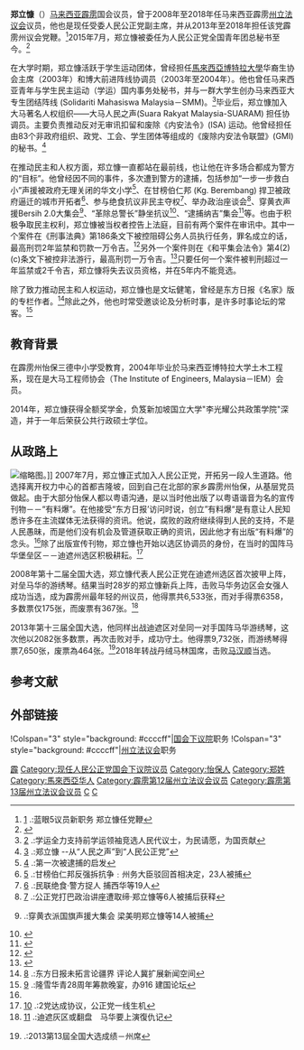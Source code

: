{{autobiography|time=2017-04-21T10:46:28+00:00}}
{{newsrelease|time=2017-04-21T10:46:28+00:00}}
{{noteTA
|G1=melayu
}}
{{Infobox Officeholder
|honorific-prefix = [[马来西亚封衔|尊敬的]]
|name             = 郑立慷
|original_name    = 
|honorific-suffix = [[国会议员|国会议员]]
|image            = Chang Lih Kang (cropped).JPG
|image_wide       = 
|caption          = 

|constituency_MP  = {{pc|丹绒马林}}
|parliament       = 马来西亚国会下议院
|term_start       = {{pmd|14a}}
|term_end         = 
|predecessor      = [[黄家泉|黄家泉]]（[[国阵|国阵]][[马来西亚华人公会|马华]]）
|successor        = 
|majority         = 5,358（2018）

|constituency_AM2 = {{zyx|迪遮}}
|assembly2        = 霹雳州立法议会
|term_start2      = {{pmd|12a}}
|term_end2        = {{pmd|13b}}
|predecessor2     = 何炜昌（[[国阵|国阵]][[马华公会|马华公会]]）
|successor2       = [[黄诗情|黄诗情]]（[[希盟|希盟]][[公正党|公正党]]）
|majority2        = 175（2008）<br>2,082（2013）

|sex              = 男性
|othername        = Chang Lih Kang<small>（身份证名字）</small>
|birth_date       = {{bda|1980|10|23}}
|birth_place      = {{MAS}}{{Perak}}[[怡保|怡保]]
|death_date       = 
|death_place      = 
|nationality      = {{MYS}}
|party            = {{希盟}}<br>{{公正党}}
|otherparty       = 
|spouse           = 庄丽珍
|children         = 皓轩、皓芯
|religion         = 
|occupation       = 政治人物
|profession       = 
|alma_mater       = 怡保三德中小学<br>[[马来西亚博特拉大学|马来西亚博特拉大学]]<small>（土木工程学士）</small><br>{{flagicon|SIN}} [[新加坡国立大学|新加坡国立大学]]<small>（公共行政学硕士）</small>
}}

'''郑立慷'''（{{lang-ms|Chang Lih Kang}}）[[马来西亚|马来西亚]][[霹雳州|霹雳]]{{pc|丹绒马林}}国会议员，曾于2008年至2018年任马来西亚霹雳[[霹雳州立法议会|州立法议会]]{{zyx|迪遮}}议员，他也是现任受委人民公正党副主席，并从2013年至2018年担任该党霹雳州议会党鞭。<ref>[http://www.orientaldaily.com.my/index.php?option=com_k2&view=item&id=66256:5&Itemid=242] {{Wayback|url=http://www.orientaldaily.com.my/index.php?option=com_k2&view=item&id=66256:5&Itemid=242 |date=20141006164813 }}.:蓝眼5议员新职务  郑立慷任党鞭</ref>2015年7月，郑立慷被委任为人民公正党全国青年团总秘书至今。<ref>{{Cite news|url=http://www.orientaldaily.com.my/nation/gn32001717#|title=鄭立慷：華社要適應3個新格局|last=马来西亚东方日报|first=东方网 -|newspaper=东方网 - 马来西亚东方日报|accessdate=2016-11-11|archive-date=2016-11-12|archive-url=https://web.archive.org/web/20161112020135/http://www.orientaldaily.com.my/nation/gn32001717|dead-url=no}}</ref>

在大学时期，郑立慷活跃于学生运动团体，曾经担任[[馬來西亞博特拉大學|馬來西亞博特拉大學]]华裔生协会主席（2003年）和博大前进阵线协调员（2003年至2004年）。他也曾任马来西亚青年与学生民主运动（学运）国内事务处秘书，并与一群大学生创办马来西亚大专生团结阵线 (Solidariti Mahasiswa Malaysia－SMM)。<ref>[http://demamalaysia.wordpress.com/2008/03/06/学运全力支持前学运领袖竞选人民代议士，为民请/] {{Wayback|url=http://demamalaysia.wordpress.com/2008/03/06/%E5%AD%A6%E8%BF%90%E5%85%A8%E5%8A%9B%E6%94%AF%E6%8C%81%E5%89%8D%E5%AD%A6%E8%BF%90%E9%A2%86%E8%A2%96%E7%AB%9E%E9%80%89%E4%BA%BA%E6%B0%91%E4%BB%A3%E8%AE%AE%E5%A3%AB%EF%BC%8C%E4%B8%BA%E6%B0%91%E8%AF%B7/ |date=20160827121803 }}.:学运全力支持前学运领袖竞选人民代议士，为民请愿，为国贡献</ref>毕业后，郑立慷加入大马著名人权组织——大马人民之声(Suara Rakyat Malaysia-SUARAM) 担任协调员。主要负责推动反对无审讯扣留和废除《内安法令》(ISA) 运动。他曾经担任由83个非政府组织、政党、工会、学生团体等组成的《废除内安法令联盟》(GMI) 的秘书。<ref name="#1">[http://cliffpolitics.blogspot.sg/2007/12/blog-post_3488.html] {{Wayback|url=http://cliffpolitics.blogspot.sg/2007/12/blog-post_3488.html |date=20141006073913 }}.:郑立慷 --从“人民之声”到“人民公正党”</ref>

在推动民主和人权方面，郑立慷一直都站在最前线，也让他在许多场合都成为警方的“目标”。他曾经因不同的事件，多次遭到警方的逮捕，包括参加“一步一步救白小”声援被政府无理关闭的华文小学<ref>[http://lihkang1.blogspot.sg/2005/12/blog-post_28.html#links] {{Wayback|url=http://lihkang1.blogspot.sg/2005/12/blog-post_28.html#links |date=20141022160619 }}.:第一次被逮捕的启发</ref>、在甘榜伯仁邦 (Kg. Berembang) 捍卫被政府逼迁的城市开拓者<ref>[http://www.boxun.com/news/gb/intl/2006/11/200611230856.shtml] {{Wayback|url=http://www.boxun.com/news/gb/intl/2006/11/200611230856.shtml |date=20141025052010 }}.:甘榜伯仁邦反强拆抗争﹕州务大臣驳回首相决定，23人被捕</ref>、参与绝食抗议非民主夺权<ref>[http://news.sina.com/int/kwongwah/105-103-102-101/2009-05-26/02493896770.html] {{Wayback|url=http://news.sina.com/int/kwongwah/105-103-102-101/2009-05-26/02493896770.html |date=20141018174237 }}.:民联绝食‧警方捉人 捕西华等19人</ref>、举办政治座谈会<ref>[http://news.sinchew.com.my/node/216584] {{Wayback|url=http://news.sinchew.com.my/node/216584 |date=20141022213925 }}.:公正党打巴政治讲座遭取缔‧郑立慷等6人被捕后获释</ref>、穿黄衣声援Bersih 2.0大集会<ref>{{cite web |url=http://www.nanyang.com/node/356863 |title=存档副本 |accessdate=2014-10-18 |deadurl=yes |archiveurl=https://web.archive.org/web/20141022131203/http://www.nanyang.com/node/356863 |archivedate=2014-10-22 }}.:穿黄衣派国旗声援大集会 梁美明郑立慷等14人被捕</ref>、“革除总警长”静坐抗议<ref>{{Cite news|url=http://www.sinchew.com.my/node/1437624|title=“革除总警长”静坐营引冲突．捕6人|date=2015-03-27|newspaper=星洲网 Sin Chew Daily|accessdate=2016-11-11|archive-date=2016-11-12|archive-url=https://web.archive.org/web/20161112025026/http://www.sinchew.com.my/node/1437624|dead-url=no}}</ref>、“逮捕纳吉”集会<ref>{{Cite web|url=http://www.guangming.com.my/node/262002|title=2015年08月02日 - 逮捕納吉集會‧ 近百警員鎮壓集會‧ 29人高喊口號被捕 - 要聞 - 光明日報|accessdate=2016-11-11|work=www.guangming.com.my|archive-date=2016-11-12|archive-url=https://web.archive.org/web/20161112081254/http://www.guangming.com.my/node/262002|dead-url=no}}</ref>等。也由于积极争取民主权利，郑立慷被当权者控告上法庭，目前有两个案件在审讯中。其中一个案件在《刑事法典》第186条文下被控阻碍公务人员执行任务，罪名成立的话，最高刑罚2年监禁和罚款一万令吉。<ref>{{Cite web|url=http://www.guangming.com.my/node/247210|title=2015年03月31日 - 被控阻礙公務員執法‧鄭立慷陳家興否認有罪 - 要聞 - 中馬 - 地方 - 光明日報|accessdate=2016-11-11|work=www.guangming.com.my|archive-date=2016-11-12|archive-url=https://web.archive.org/web/20161112015049/http://www.guangming.com.my/node/247210|dead-url=no}}</ref>另外一个案件则在《和平集会法令》第4(2)(c)条文下被控非法游行，最高刑罚一万令吉。<ref>{{Cite web|url=http://www.guangming.com.my/node/278489?tid=14|title=2015年12月22日 - 參與“我們抗爭”集會被控‧5人要求移交高庭審理 - 要聞 - 中馬 - 地方 - 光明日報|accessdate=2016-11-11|work=www.guangming.com.my|deadurl=yes|archiveurl=https://web.archive.org/web/20161112014916/http://www.guangming.com.my/node/278489?tid=14|archivedate=2016年11月12日}}</ref>只要任何一个案件被判刑超过一年监禁或2千令吉，郑立慷将失去议员资格，并在5年内不能竞选。

除了致力推动民主和人权运动，郑立慷也是文坛健笔，曾经是东方日报《名家》版的专栏作者。<ref>[http://i-exchange.blogspot.sg/2007/05/blog-post_04.html] {{Wayback|url=http://i-exchange.blogspot.sg/2007/05/blog-post_04.html |date=20141022130030 }}.:东方日报未拓言论疆界 评论人冀扩展新闻空间</ref>除此之外，他也时常受邀谈论及分析时事，是许多时事论坛的常客。<ref>[http://klscah.org.my/2013/09/6995.html] {{Wayback|url=http://klscah.org.my/2013/09/6995.html |date=20141018182133 }}.:隆雪华青28周年筹款晚宴，办916 建国论坛</ref>

==教育背景==
在霹雳州怡保三德中小学受教育，2004年毕业於马来西亚博特拉大学土木工程系，现在是大马工程师协会（The Institute of Engineers, Malaysia－IEM）会员。

2014年，郑立慷获得全额奖学金，负笈新加坡国立大学"李光耀公共政策学院"深造，并于一年后荣获公共行政硕士学位。

==从政路上==
[[File:Parlimen_Gopeng.JPG|缩略图]]。]]
2007年7月，郑立慷正式加入人民公正党，开拓另一段人生道路。他选择离开权力中心的首都吉隆坡，回到自己在北部的家乡霹雳州怡保，从基层党员做起。由于大部分怡保人都以粤语沟通，是以当时他出版了以粤语谐音为名的宣传刊物－－“有料爆”。在他接受“东方日报’访问时说，创立”有料爆“是有意让人民知悉许多在主流媒体无法获得的资讯。他说，腐败的政府继续得到人民的支持，不是人民愚昧，而是他们没有机会及管道获取正确的资讯，因此他才有出版“有料爆”的念头。<ref name="#1"/>除了出版宣传刊物，郑立慷也开始以选区协调员的身份，在当时的国阵马华堡垒区－－迪遮州选区积极耕耘。<ref>[http://kintavalleynews.blogspot.sg/2008/02/2.html] {{Wayback|url=http://kintavalleynews.blogspot.sg/2008/02/2.html |date=20141022170151 }}.:2党达成协议，公正党一线生机</ref>

2008年第十二届全国大选，郑立慷代表人民公正党在迪遮州选区首次披甲上阵，对垒马华的游绣琴。结果当时28岁的郑立慷新兵上阵，击败马华务边区会女强人成功当选，成为霹雳州最年轻的州议员，他得票共6,533张，而对手得票6358，多数票仅175张，而废票有367张。<ref>[http://www.orientaldaily.com.my/index.php?option=com_k2&view=item&id=53010:&Itemid=242] {{Wayback|url=http://www.orientaldaily.com.my/index.php?option=com_k2&view=item&id=53010:&Itemid=242 |date=20141024040152 }}.:迪遮灰区或翻盘　马华要上演復仇记</ref>

2013年第十三届全国大选，他同样出战迪遮区对垒同一对手国阵马华游绣琴，这次他以2082张多数票，再次击败对手，成功守土。他得票9,732张，而游绣琴得票7,650张，废票為464张。<ref>{{cite web |url=http://www.chinapress.com.my/node/414570 |title=存档副本 |accessdate=2014-10-18 |deadurl=yes |archiveurl=https://web.archive.org/web/20141022213120/http://www.chinapress.com.my/node/414570 |archivedate=2014-10-22 }}.:2013第13屆全国大选成绩－州席</ref>2018年转战丹绒马林国席，击败[[马汉顺|马汉顺]]当选。

==参考文献==
{{Reflist|2}}

==外部链接==
{{Portal box|马来西亚}}
{{start box}}
!Colspan="3" style="background: #ccccff"|{{MAS}}[[马来西亚下议院|国会下议院]]职务
{{S-before|[[黄家泉|黄家泉]]|[[国阵|国阵]][[马华公会|马华公会]]}}
{{S-title|{{pc|丹绒马林}}议员|{{pmd|14a}}－}}
{{S-inc}}
!Colspan="3" style="background: #ccccff"|{{Perak}}[[霹雳州议会|州立法议会]]职务
{{S-before|何炜昌|[[国阵|国阵]][[马华公会|马华公会]]}}
{{S-title|{{zyx|迪渣}}议员|{{pmd|12a}}－{{pmd|13b}}}}
{{S-after|[[黄诗情|黄诗情]]|[[希盟|希盟]][[公正党|公正党]]}}
{{end box}}
{{霹雳国会议员}}
[[Category:马来西亚第14届国会议员|霹]]
[[Category:现任人民公正党国会下议院议员|Category:现任人民公正党国会下议院议员]]
[[Category:怡保人|Category:怡保人]]
[[Category:郑姓|Category:郑姓]]
[[Category:馬來西亞华人|Category:馬來西亞华人]]
[[Category:霹雳第12届州立法议会议员|Category:霹雳第12届州立法议会议员]]
[[Category:霹雳第13届州立法议会议员|Category:霹雳第13届州立法议会议员]]
[[Category:马来西亚博特拉大学校友|C]]
[[Category:新加坡国立大学校友|C]]